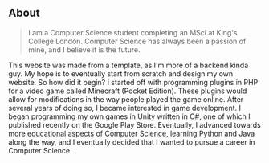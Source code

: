 ## About

> I am a Computer Science student completing an MSci at King's College London. Computer Science has always been a passion of mine, and I believe it is the future.

This website was made from a template, as I'm more of a backend kinda guy. My hope is to eventually start from scratch and design my own website.
So how did it begin? I started off with programming plugins in PHP for a video game called Minecraft (Pocket Edition). These plugins would allow for modifications in the way people played the game online. After several years of doing so, I became interested in game development. I began programming my own games in Unity written in C#, one of which I published recently on the Google Play Store. Eventually, I advanced towards more educational aspects of Computer Science, learning Python and Java along the way, and I eventually decided that I wanted to pursue a career in Computer Science.
